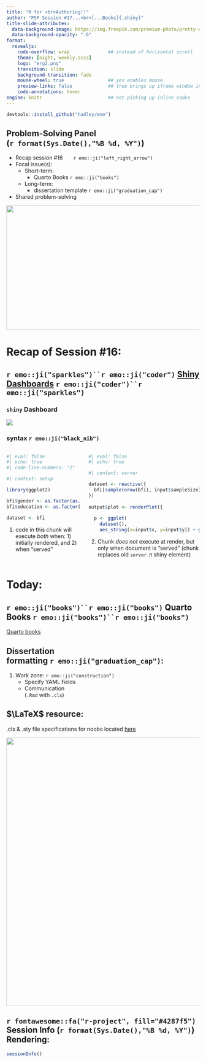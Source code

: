 ```yaml
---
title: "R for <br>Authoring!!" 
author: "PSP Session #17...<br>[...Books]{.shiny}"
title-slide-attributes: 
  data-background-image: https://img.freepik.com/premium-photo/pretty-coquettish-pinup-girl-reads-book-retro-interior_215274-1032.jpg
  data-background-opacity: ".6"
format:
  revealjs:
    code-overflow: wrap              ## instead of horizontal scroll
    theme: [night, weekly.scss]
    logo: "erg2.png"
    transition: slide
    background-transition: fade
    mouse-wheel: true                ## yes enables mouse
    preview-links: false             ## true brings up iframe window instead of "site"
    code-annotations: hover 
engine: knitr                        ## not picking up inline codes
---
```


```r
devtools::install_github("hadley/emo")
```

## Problem-Solving Panel <br>(`r format(Sys.Date(),"%B %d, %Y")`)

::: {layout="[80,20]"}
::: first-column
-   Recap session #16&nbsp;&nbsp;&nbsp;&nbsp;&nbsp;&nbsp;&nbsp;`r emo::ji("left_right_arrow")`
-   Focal issue(s):
    -   Short-term:
        - Quarto Books `r emo::ji("books")` 
    -   Long-term:
        -   dissertation template `r emo::ji("graduation_cap")`
-   Shared problem-solving
:::

::: second-column
:::
:::

![](img/title16.JPG){.absolute top="170" right="-120" width="550" height="325"}

# Recap of Session #16: 

## `r emo::ji("sparkles")``r emo::ji("coder")` [Shiny Dashboards](https://quarto.org/docs/interactive/shiny/execution.html) `r emo::ji("coder")``r emo::ji("sparkles")`

::: panel-tabset

### `shiny` Dashboard

[![](img/shinyplot.JPG)](https://jtkulas.shinyapps.io/shinyexample/#plots)

### syntax `r emo::ji("black_nib")`

:::: {.columns}
::: {.column width="40%"}
```r
#| eval: false
#| echo: true
#| code-line-numbers: "1"

#| context: setup                            # <1>

library(ggplot2)

bfi$gender <- as.factor(as.character(bfi$gender))
bfi$education <- as.factor(as.character(bfi$education))

dataset <- bfi
```                    

1. code in this chunk will execute *both* when: 1) initially rendered, and 2) when "served"
:::

::: {.column width="60%"}

```r
#| eval: false
#| echo: true

#| context: server                         # <2>

dataset <- reactive({
  bfi[sample(nrow(bfi), input$sampleSize),]
})
 
output$plot <- renderPlot({
  
  p <- ggplot(
    dataset(), 
    aes_string(x=input$x, y=input$y)) + geom_point(aes(size=input$Kulas))
```
2. Chunk *does not* execute at render, but only when document is "served" (chunk replaces old `server.R` shiny element)

:::
::::
:::

# Today: 

## `r emo::ji("books")``r emo::ji("books")` Quarto Books `r emo::ji("books")``r emo::ji("books")`

[Quarto books](https://quarto.org/docs/books/)

## Dissertation <br>formatting `r emo::ji("graduation_cap")`:


:::: {layout="[45,55]"}

::: listing

1. Work zone: `r emo::ji("construction")`
    + Specify YAML fields
    + Communication <br>(`.Rmd` with `.cls`)
    
::: {.callout-tip}
## $\LaTeX$ resource:

.cls & .sty file specifications for noobs located [here](https://latex-ninja.com/2020/03/25/your-first-time-tweaking-a-cls-file-on-the-example-of-creating-switchable-colour-themes/)
:::
    
:::

::: next

:::

::::
    
![](https://nebusresearch.files.wordpress.com/2019/12/the-far-side_gary-larson_19-december-2019.gif){.absolute right="-70" bottom="0" height="700"}

## `r fontawesome::fa("r-project", fill="#4287f5")` Session Info (`r format(Sys.Date(),"%B %d, %Y")`) Rendering:

```r
sessionInfo()
```